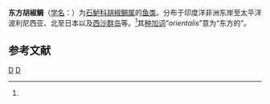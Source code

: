 {{Speciesbox
| taxon = Plectorhinchus orientalis
| image = Plectorhinchus orientalis by NPS.jpg
| binomial_authority = Bloch, 1793<ref name='id7545'>{{cite web| url =http://www.bioinfo.cn/db05/BjdwSpecies.php?action=view&id=7545| title =东方胡椒鲷| work =《中国动物物种编目数据库》| publisher =中国科学院微生物研究所| author =中国科学院动物研究所| accessdate =2009-04-16| deadurl =yes| archiveurl =https://web.archive.org/web/20160305011949/http://www.bioinfo.cn/db05/BjdwSpecies.php?action=view&id=7545| archivedate =2016-03-05}}</ref>
}}

'''东方胡椒鲷'''（[[学名|学名]]：{{lang|la|''Plectorhynchus orientalis''}}）为[[石鲈科|石鲈科]][[胡椒鲷属|胡椒鲷属]]的[[鱼类|鱼类]]。分布于印度洋非洲东岸至太平洋波利尼西亚、北至日本以及[[西沙群岛|西沙群岛]]等。<ref name='id7545'/>其[[种加词|种加词]]“''orientalis''”意为“东方的”。

== 参考文献 ==
{{reflist}}

{{Taxonbar|from=Q2149429}}

[[Category:胡椒鲷属|D]]
[[Category:_1793年描述的鱼类|D]]